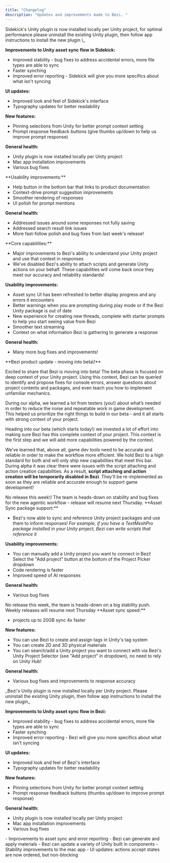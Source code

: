 ```yaml
---
title: "Changelog"
description: "Updates and improvements made to Bezi. "
---
```


<Update label="02/06/2025">
  Sidekick's Unity plugin is now installed locally per Unity project, for optimal performance please uninstall the existing Unity plugin, then follow app instructions to install the new plugin \_

  **Improvements to Unity asset sync flow in Sidekick:**

  - Improved stability - bug fixes to address accidental errors, more file types are able to sync
  - Faster synching
  - Improved error reporting - Sidekick will give you more specifics about what isn't syncing

  **UI updates:**

  - Improved look and feel of Sidekick's interface
  - Typography updates for better readability

  **New features:**

  - Pinning selections from Unity for better prompt context setting
  - Prompt response feedback buttons (give thumbs up/down to help us improve prompt response)

  **General health:**

  - Unity plugin is now installed locally per Unity project
  - Mac app installation improvements
  - Various bug fixes
</Update>

<Update label="03/18/2025">
  **Usability improvements:** 

  - Help button in the bottom bar that links to product documentation
  - Context-drive prompt suggestion improvements
  - Smoother rendering of responses
  - UI polish for prompt mentions

   **General health:** 

  - Addressed issues around some responses not fully saving
  - Addressed search result link issues
  - More fast-follow polish and bug fixes from last week's release\!
</Update>

<Update label="03/14/2025">
  **Core capabilities:** 

  - Major improvements to Bezi's ability to understand your Unity project and use that context in responses
  - We've disabled Bezi's ability to attach scripts and generate Unity actions on your behalf. These capabilities will come back once they meet our accuracy and reliability standards\!

   **Usability improvements:** 

  - Asset sync UI has been refreshed to better display progress and any errors it encounters
  - Better warnings when you are prompting during play mode or if the Bezi Unity package is out of date
  - New experience for creating new threads, complete with starter prompts to help you start seeing value from Bezi
  - Smoother text streaming
  - Context on what information Bezi is gathering to generate a response

   **General health:** 

  - Many more bug fixes and improvements\!
</Update>

<Update label="03/13/2025">
  **Bezi product update - moving into beta\!** 

  Excited to share that Bezi is moving into beta\! The beta phase is focused on deep context of your Unity project. Using this context, Bezi can be queried to identify and propose fixes for console errors, answer questions about project contents and packages, and even teach you how to implement unfamiliar mechanics. 

  During our alpha, we learned a lot from testers (you\!) about what’s needed in order to reduce the noise and repeatable work in game development. This helped us prioritize the right things to build in our beta - and it all starts with strong context of your project. 

  Heading into our beta (which starts today\!) we invested a lot of effort into making sure Bezi has this complete context of your project. This context is the first step and we will add more capabilities powered by the context. 

  We’ve learned that, above all, game dev tools need to be accurate and reliable in order to make the workflow more efficient. We hold Bezi to a high standard for both and will only ship new capabilities that meet this bar. During alpha it was clear there were issues with the script attaching and action creation capabilities. As a result, **script attaching and action creation will be temporarily disabled in Bezi**. They'll be re-implemented as soon as they are reliable and accurate enough to support game development\!
</Update>

<Update label="03/06/2025">
  No release this week\! The team is heads-down on stability and bug fixes for the new agentic workflow - release will resume next Thursday. 
</Update>

<Update label="02/27/2025">
  **Asset Sync package support:** 

  - Bezi's now able to sync and reference Unity project packages and use them to inform responses\! _For example, if you have a TextMeshPro package installed in your Unity project, Bezi can write scripts that reference it_

  **Usability improvements:** 

  - You can manually add a Unity project you want to connect in Bezi\! Select the "Add project" button at the bottom of the Project Picker dropdown
  - Code rendering is faster
  - Improved speed of AI responses

   **General health:** 

  - Various bug fixes
</Update>

<Update label="02/20/2025">
  No release this week, the team is heads-down on a big stability push. Weekly releases will resume next Thursday
</Update>

<Update label="02/13/2025">
  **Asset sync speed:** 

  - projects up to 20GB sync 4x faster

  **New features:** 

  - You can use Bezi to create and assign tags in Unity's tag system
  - You can create 2D and 3D physical materials
  - You can search/add a Unity project you want to connect with via Bezi's Unity Project Selector (see "Add project" in dropdown), no need to rely on Unity Hub\!

   **General health:** 

  - Various bug fixes and improvements to response accuracy
</Update>

<Update label="02/06/2025">
  _Bezi's Unity plugin is now installed locally per Unity project. Please uninstall the existing Unity plugin, then follow app instructions to install the new plugin_

  **Improvements to Unity asset sync flow in Bezi:**

  - Improved stability - bug fixes to address accidental errors, more file types are able to sync
  - Faster synching
  - Improved error reporting - Bezi will give you more specifics about what isn't syncing

  **UI updates:**

  - Improved look and feel of Bezi's interface
  - Typography updates for better readability

  **New features:**

  - Pinning selections from Unity for better prompt context setting
  - Prompt response feedback buttons (thumbs up/down to improve prompt response)

  **General health:**

  - Unity plugin is now installed locally per Unity project
  - Mac app installation improvements
  - Various bug fixes
</Update>

<Update label="01/31/2025">
  - Improvements to asset sync and error reporting
  - Bezi can generate and apply materials
  - Bezi can update a variety of Unity built in components
  - Stability improvements to the mac app
  - UI updates: actions accept states are now ordered, but non-blocking
</Update>